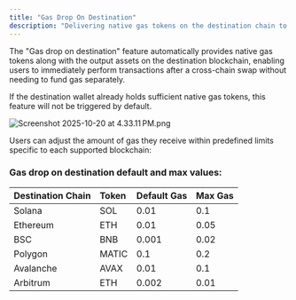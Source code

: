 ```yaml
---
title: "Gas Drop On Destination"
description: "Delivering native gas tokens on the destination chain to enable immediate post-swap transactions."
---
```


The "Gas drop on destination" feature automatically provides native gas tokens along with the output assets on the destination blockchain, enabling users to immediately perform transactions after a cross-chain swap without needing to fund gas separately.

If the destination wallet already holds sufficient native gas tokens, this feature will not be triggered by default.

![Screenshot 2025-10-20 at 4.33.11 PM.png](/images/Screenshot2025-10-20at4.33.11PM.png)

Users can adjust the amount of gas they receive within predefined limits specific to each supported blockchain:

### Gas drop on destination default and max values:

| Destination Chain | Token | Default Gas | Max Gas |
| ----------------- | :---- | ----------- | ------- |
| Solana            | SOL   | 0.01        | 0.1     |
| Ethereum          | ETH   | 0.01        | 0.05    |
| BSC               | BNB   | 0.001       | 0.02    |
| Polygon           | MATIC | 0.1         | 0.2     |
| Avalanche         | AVAX  | 0.01        | 0.1     |
| Arbitrum          | ETH   | 0.002       | 0.01    |